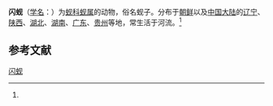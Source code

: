{{Speciesbox
| name = 闪蚬
| status = 
| status_system = 
| image = 
| genus = Corbicula
| species = nitens
| authority = (Philippi)<ref name='id11303'>{{cite web| url =http://www.bioinfo.cn/db05/BjdwSpecies.php?action=view&id=11303| title =闪蚬| work =《中国动物物种编目数据库》| publisher =中国科学院微生物研究所| author =中国科学院动物研究所| accessdate =2009-04-28| deadurl =yes| archiveurl =https://web.archive.org/web/20160304235529/http://www.bioinfo.cn/db05/BjdwSpecies.php?action=view&id=11303| archivedate =2016-03-04
}}</ref>
}}

'''闪蚬'''（[[学名|学名]]：{{lang|la|''Corbicula nitens''}}）为[[蚬科|蚬科]][[蚬属|蚬属]]的动物，俗名蚬子。分布于[[朝鲜|朝鲜]]以及[[中国大陆|中国大陆]]的[[辽宁|辽宁]]、[[陕西|陕西]]、[[湖北|湖北]]、[[湖南|湖南]]、[[广东|广东]]、[[贵州|贵州]]等地，常生活于河流。<ref name='id11303'/>

== 参考文献 ==
{{reflist}}

{{Wikispecies|Corbicula nitens}}

[[Category:蚬属|闪蚬]]


{{软体动物小作品}}